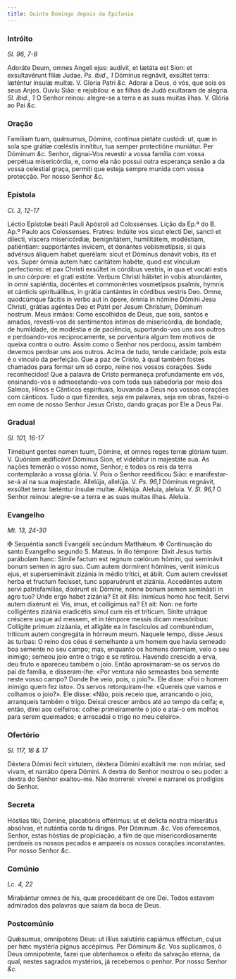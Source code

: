 ```yaml
---
title: Quinto Domingo depois da Epifania
---
```


### Intróito

_Sl. 96, 7-8_

<div class="grid grid-cols-2 gap-5">
  <span class="text-justify">
    Adoráte Deum, omnes Angeli ejus: audívit, et lætáta est Sion: et
    exsultavérunt fíliæ Judae. <em>Ps. ibid., 1</em> Dóminus regnávit, exsúltet
    terra: læténtur ínsulæ multæ. V. Gloria Patri <em>&c.</em>
  </span>
  <span class="text-justify">
    Adorai a Deus, ó vós, que sois os seus Anjos. Ouviu Sião: e rejubilou: e as
    filhas de Judá exultaram de alegria. <em>Sl. ibid., 1</em> O Senhor reinou:
    alegre-se a terra e as suas muitas ilhas. V. Glória ao Pai <em>&c.</em>
  </span>
</div>

### Oração

<div class="grid grid-cols-2 gap-5">
  <span class="text-justify">
    Famíliam tuam, quǽsumus, Dómine, contínua pietáte custódi: ut, quæ in sola
    spe grátiæ cœléstis innítitur, tua semper protectióne muniátur. Per Dóminum
    <em>&c.</em>
  </span>
  <span class="text-justify">
    Senhor, dignai-Vos revestir a vossa família com vossa perpétua misericórdia,
    e, como ela não possui outra esperança senão a da vossa celestial graça,
    permiti que esteja sempre munida com vossa protecção. Por nosso Senhor
    <em>&c.</em>
  </span>
</div>

### Epístola

_Cl. 3, 12-17_

<div class="grid grid-cols-2 gap-5">
  <span class="text-justify">
    Léctio Epístolæ beáti Pauli Apóstoli ad Colossénses.
  </span>
  <span class="text-justify">
    Lição da Ep.ª do B. Ap.º Paulo aos Colossenses.
  </span>
  <span class="text-justify">
    Fratres: Indúite vos sicut electi Dei, sancti et dilecti, víscera
    misericórdiæ, benignitátem, humilitátem, modéstiam, patiéntiam: supportántes
    ínvicem, et donántes vobismetípsis, si quis advérsus áliquem habet querélam:
    sicut et Dóminus donávit vobis, ita et vos. Super ómnia autem hæc caritátem
    habéte, quod est vínculum perfectionis: et pax Christi exsúltet in córdibus
    vestris, in qua et vocáti estis in uno córpore: et grati estóte. Verbum
    Christi hábitet in vobis abundánter, in omni sapiéntia, docéntes et
    commonéntes vosmetípsos psalmis, hymnis et cánticis spirituálibus, in grátia
    cantántes in córdibus vestris Deo. Omne, quodcúmque fácitis in verbo aut in
    ópere, ómnia in nómine Dómini Jesu Christi, grátias agéntes Deo et Patri per
    Jesum Christum, Dóminum nostrum.
  </span>
  <span class="text-justify">
    Meus irmãos: Como escolhidos de Deus, que sois, santos e amados, revesti-vos
    de sentimentos íntimos de misericórdia, de bondade, de humildade, de
    modéstia e de paciência, suportando-vos uns aos outros e perdoando-vos
    reciprocamente, se porventura algum tem motivos de queixa contra o outro.
    Assim como o Senhor nos perdoou, assim também devemos perdoar uns aos
    outros. Acima de tudo, tende caridade; pois esta é o vínculo da perfeição.
    Que a paz de Cristo, à qual também fostes chamados para formar um só corpo,
    reine nos vossos corações. Sede reconhecidos! Que a palavra de Cristo
    permaneça profundamente em vós, ensinando-vos e admoestando-vos com toda sua
    sabedoria por meio dos Salmos, Hinos e Cânticos espirituais, louvando a Deus
    nos vossos corações com cânticos. Tudo o que fizerdes, seja em palavras,
    seja em obras, fazei-o em nome de nosso Senhor Jesus Cristo, dando graças
    por Ele a Deus Pai.
  </span>
</div>

### Gradual

_Sl. 101, 16-17_

<div class="grid grid-cols-2 gap-5">
  <span class="text-justify">
    Timébunt gentes nomen tuum, Dómine, et omnes reges terræ glóriam tuam. V.
    Quóniam ædificávit Dóminus Sion, et vidébitur in majestáte sua.
  </span>
  <span class="text-justify">
    As nações temerão o vosso nome, Senhor; e todos os reis da terra
    contemplarão a vossa glória. V. Pois o Senhor reedificou Sião: e
    manifestar-se-á aí na sua majestade.
  </span>
  <span class="text-justify">
    Allelúja, allelúja. V. <em>Ps. 96,1</em> Dóminus regnávit, exsúltet terra:
    læténtur ínsulæ multæ. Allelúja.
  </span>
  <span class="text-justify">
    Aleluia, aleluia. V. <em>Sl. 96,1</em> O Senhor reinou: alegre-se a terra e
    as suas muitas ilhas. Aleluia.
  </span>
</div>

### Evangelho

_Mt. 13, 24-30_

<div class="grid grid-cols-2 gap-5">
  <span class="text-justify">
    <span class="text-red-500">&#10016;</span> Sequéntia sancti Evangélii
    secúndum Matthǽum.
  </span>
  <span class="text-justify">
    <span class="text-red-500">&#10016;</span> Continuação do santo Evangelho
    segundo S. Mateus.
  </span>
  <span class="text-justify">
    In illo témpore: Dixit Jesus turbis parábolam hanc: Símile factum est regnum
    cœlórum hómini, qui seminávit bonum semen in agro suo. Cum autem dormírent
    hómines, venit inimícus ejus, et superseminávit zizánia in médio trítici, et
    ábiit. Cum autem crevísset herba et fructum fecísset, tunc apparuérunt et
    zizánia. Accedéntes autem servi patrisfamílias, dixérunt ei: Dómine, nonne
    bonum semen seminásti in agro tuo? Unde ergo habet zizánia? Et ait illis:
    Inimícus homo hoc fecit. Servi autem dixérunt ei: Vis, imus, et collígimus
    ea? Et ait: Non: ne forte colligéntes zizánia eradicétis simul cum eis et
    tríticum. Sínite utráque créscere usque ad messem, et in témpore messis
    dicam messóribus: Collígite primum zizáania, et alligáte ea in fascículos ad
    comburéndum, tríticum autem congregáta in hórreum meum.
  </span>
  <span class="text-justify">
    Naquele tempo, disse Jesus às turbas: O reino dos céus é semelhante a um
    homem que havia semeado boa semente no seu campo; mas, enquanto os homens
    dormiam, veio o seu inimigo; semeou joio entre o trigo e se retirou. Havendo
    crescido a erva, deu fruto e apareceu também o joio. Então aproximaram-se os
    servos do pai de família, e disseram-lhe: «Por ventura não semeastes boa
    semente neste vosso campo? Donde lhe veio, pois, o joio?». Ele disse: «Foi o
    homem inimigo quem fez isto». Os servos retorquiram-lhe: «Quereis que vamos
    e colhamos o joio?». Ele disse: «Não, pois receio que, arrancando o joio,
    arranqueis também o trigo. Deixai crescer ambos até ao tempo da ceifa; e,
    então, direi aos ceifeiros: colhei primeiramente o joio e atai-o em molhos
    para serem queimados; e arrecadai o trigo no meu celeiro».
  </span>
</div>

### Ofertório

_Sl. 117, 16 & 17_

<div class="grid grid-cols-2 gap-5">
  <span class="text-justify">
    Déxtera Dómini fecit virtutem, déxtera Dómini exaltávit me: non móriar, sed
    vivam, et narrábo ópera Dómini.
  </span>
  <span class="text-justify">
    A dextra do Senhor mostrou o seu poder: a dextra do Senhor exaltou-me. Não
    morrerei: viverei e narrarei os prodígios do Senhor.
  </span>
</div>

### Secreta

<div class="grid grid-cols-2 gap-5">
  <span class="text-justify">
    Hóstias tibi, Dómine, placatiónis offérimus: ut et delícta nostra miserátus
    absólvas, et nutántia corda tu dírigas. Per Dóminum. <em>&c.</em>
  </span>
  <span class="text-justify">
    Vos oferecemos, Senhor, estas hóstias de propiciação, a fim de que
    misericordiosamente perdoeis os nossos pecados e ampareis os nossos corações
    inconstantes. Por nosso Senhor <em>&c.</em>
  </span>
</div>

### Comúnio

_Lc. 4, 22_

<div class="grid grid-cols-2 gap-5">
  <span class="text-justify">
    Mirabántur omnes de his, quæ procedébant de ore Dei.
  </span>
  <span class="text-justify">
    Todos estavam admirados das palavras que saíam da boca de Deus.
  </span>
</div>

### Postcomúnio

<div class="grid grid-cols-2 gap-5">
  <span class="text-justify">
    Quǽsumus, omnípotens Deus: ut illíus salutáris capiámus efféctum, cujus per
    hæc mystéria pignus accépimus. Per Dóminum <em>&c.</em>
  </span>
  <span class="text-justify">
    Vos suplicamos, ó Deus omnipotente, fazei que obtenhamos o efeito da
    salvação eterna, da qual, nestes sagrados mystérios, já recebemos o penhor.
    Por nosso Senhor <em>&c.</em>
  </span>
</div>
